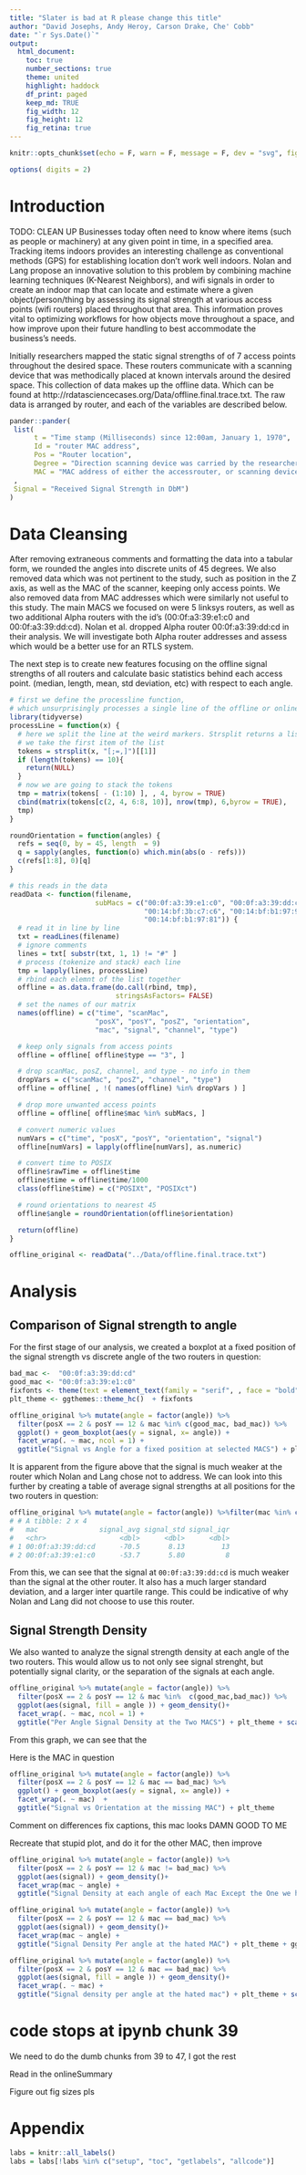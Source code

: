 ```yaml
---
title: "Slater is bad at R please change this title"
author: "David Josephs, Andy Heroy, Carson Drake, Che' Cobb"
date: "`r Sys.Date()`"
output: 
  html_document:
    toc: true
    number_sections: true
    theme: united
    highlight: haddock
    df_print: paged
    keep_md: TRUE
    fig_width: 12
    fig_height: 12
    fig_retina: true
---
```


```r
knitr::opts_chunk$set(echo = F, warn = F, message = F, dev = "svg", fig.align = "center")
```

```r
options( digits = 2)
```

# Introduction

TODO: CLEAN UP
Businesses today often need to know where items (such as people or machinery) at any given point in time, in a specified area.  Tracking items indoors provides an interesting challenge as conventional methods (GPS) for establishing location don’t work well indoors.  Nolan and Lang propose an innovative solution to this problem by combining machine learning techniques (K-Nearest Neighbors), and wifi signals in order to create an indoor map that can locate and estimate where a given object/person/thing by assessing its signal strength at various access points (wifi routers) placed throughout that area.  This information proves vital to optimizing workflows for how objects move throughout a space, and how improve upon their future handling to best accommodate the business’s needs.

Initially researchers mapped the static signal strengths of of 7 access points throughout the desired space.  These routers communicate with a scanning device that was methodically placed at known intervals around the desired space.  This collection of data makes up the offline data.  Which can be found at http://rdatasciencecases.org/Data/offline.final.trace.txt.  The raw data is arranged by router, and each of the variables are described below. 

```r
pander::pander(
 list(
      t = "Time stamp (Milliseconds) since 12:00am, January 1, 1970",
      Id = "router MAC address",
      Pos = "Router location",
      Degree = "Direction scanning device was carried by the researcher, measured in Degrees",
      MAC = "MAC address of either the accessrouter, or scanning device combined with corresponding values for signal strength (dBm), the mode in which it was operating(adhoc scanner = 1, access router = 3), and its corresponding channel frequency."
 ,
 Signal = "Received Signal Strength in DbM")
)
```

# Data Cleansing
After removing extraneous comments and formatting the data into a tabular form, we rounded the angles into discrete units of 45 degrees. We also removed data which was not pertinent to the study, such as position in the Z axis, as well as the MAC of the scanner, keeping only access points.  We also removed data from MAC addresses which were similarly not useful to this study. The main MACS we focused on were 5 linksys routers, as well as two additional Alpha routers with the id’s (00:0f:a3:39:e1:c0 and 00:0f:a3:39:dd:cd).  Nolan et al. dropped Alpha router 00:0f:a3:39:dd:cd in their analysis. We will investigate both Alpha router addresses and assess which would be a better use for an RTLS system.

The next step is to create new features focusing on the offline signal strengths of all routers and calculate basic statistics behind each access point.  (median, length, mean, std deviation, etc) with respect to each angle.   
 


```r
# first we define the processline function, 
# which unsurprisingly processes a single line of the offline or online.txt
library(tidyverse)
processLine = function(x) {
  # here we split the line at the weird markers. Strsplit returns a list
  # we take the first item of the list
  tokens = strsplit(x, "[;=,]")[[1]]
  if (length(tokens) == 10){
    return(NULL)
  }
  # now we are going to stack the tokens
  tmp = matrix(tokens[ - (1:10) ], , 4, byrow = TRUE)
  cbind(matrix(tokens[c(2, 4, 6:8, 10)], nrow(tmp), 6,byrow = TRUE),
  tmp)
}
```

```r
roundOrientation = function(angles) {
  refs = seq(0, by = 45, length  = 9)
  q = sapply(angles, function(o) which.min(abs(o - refs)))
  c(refs[1:8], 0)[q]
}
```

```r
# this reads in the data
readData <- function(filename, 
                     subMacs = c("00:0f:a3:39:e1:c0", "00:0f:a3:39:dd:cd", "00:14:bf:b1:97:8a",
                                 "00:14:bf:3b:c7:c6", "00:14:bf:b1:97:90", "00:14:bf:b1:97:8d",
                                 "00:14:bf:b1:97:81")) {
  # read it in line by line
  txt = readLines(filename)
  # ignore comments
  lines = txt[ substr(txt, 1, 1) != "#" ]
  # process (tokenize and stack) each line
  tmp = lapply(lines, processLine)
  # rbind each elemnt of the list together
  offline = as.data.frame(do.call(rbind, tmp), 
                          stringsAsFactors= FALSE) 
  # set the names of our matrix
  names(offline) = c("time", "scanMac", 
                     "posX", "posY", "posZ", "orientation", 
                     "mac", "signal", "channel", "type")

  # keep only signals from access points
  offline = offline[ offline$type == "3", ]

  # drop scanMac, posZ, channel, and type - no info in them
  dropVars = c("scanMac", "posZ", "channel", "type")
  offline = offline[ , !( names(offline) %in% dropVars ) ]

  # drop more unwanted access points
  offline = offline[ offline$mac %in% subMacs, ]

  # convert numeric values
  numVars = c("time", "posX", "posY", "orientation", "signal")
  offline[numVars] = lapply(offline[numVars], as.numeric)

  # convert time to POSIX
  offline$rawTime = offline$time
  offline$time = offline$time/1000
  class(offline$time) = c("POSIXt", "POSIXct")

  # round orientations to nearest 45
  offline$angle = roundOrientation(offline$orientation)

  return(offline)
}

offline_original <- readData("../Data/offline.final.trace.txt")
```

# Analysis

## Comparison of Signal strength to angle

For the first stage of our analysis, we created a boxplot at a fixed position of the signal strength vs discrete angle of the two routers in question:

```r
bad_mac <-  "00:0f:a3:39:dd:cd"
good_mac <- "00:0f:a3:39:e1:c0"
fixfonts <- theme(text = element_text(family = "serif", , face = "bold"))
plt_theme <- ggthemes::theme_hc()  + fixfonts

offline_original %>% mutate(angle = factor(angle)) %>%
  filter(posX == 2 & posY == 12 & mac %in% c(good_mac, bad_mac)) %>%
  ggplot() + geom_boxplot(aes(y = signal, x= angle)) + 
  facet_wrap(. ~ mac, ncol = 1) +  
  ggtitle("Signal vs Angle for a fixed position at selected MACS") + plt_theme
```


It is apparent from the figure above that the signal is much weaker at the router which Nolan and Lang chose not to address. We can look into this further by creating a table of average signal strengths at all positions for the two routers in question:

```r
offline_original %>% mutate(angle = factor(angle)) %>%filter(mac %in% c(good_mac, bad_mac)) %>%group_by(mac) %>% summarise(signal_avg = mean(signal), signal_std = sd(signal), signal_iqr = IQR(signal))
# # A tibble: 2 x 4
#   mac               signal_avg signal_std signal_iqr
#   <chr>                  <dbl>      <dbl>      <dbl>
# 1 00:0f:a3:39:dd:cd      -70.5       8.13         13
# 2 00:0f:a3:39:e1:c0      -53.7       5.80          8
```

From this, we can see that the signal at `00:0f:a3:39:dd:cd` is much weaker than the signal at the other router. It also has a much larger standard deviation, and a larger inter quartile range. This could be indicative of why Nolan and Lang did not choose to use this router.

## Signal Strength Density

We also wanted to analyze the signal strength density at each angle of the two routers. This would allow us to not only see signal strenght, but potentially signal clarity, or the separation of the signals at each angle.

```r
offline_original %>% mutate(angle = factor(angle)) %>%
  filter(posX == 2 & posY == 12 & mac %in%  c(good_mac,bad_mac)) %>%
  ggplot(aes(signal, fill = angle )) + geom_density()+
  facet_wrap(. ~ mac, ncol = 1) +  
  ggtitle("Per Angle Signal Density at the Two MACS") + plt_theme + scale_fill_viridis_d()
```

From this graph, we can see that the 


Here is the MAC in question

```r
offline_original %>% mutate(angle = factor(angle)) %>%
  filter(posX == 2 & posY == 12 & mac == bad_mac) %>%
  ggplot() + geom_boxplot(aes(y = signal, x= angle)) + 
  facet_wrap(. ~ mac)  + 
  ggtitle("Signal vs Orientation at the missing MAC") + plt_theme
```

Comment on differences fix captions, this mac looks DAMN GOOD TO ME


Recreate that stupid plot, and do it for the other MAC, then improve


```r
offline_original %>% mutate(angle = factor(angle)) %>%
  filter(posX == 2 & posY == 12 & mac != bad_mac) %>%
  ggplot(aes(signal)) + geom_density()+
  facet_wrap(mac ~ angle) +  
  ggtitle("Signal Density at each angle of each Mac Except the One we hate") + plt_theme + ggthemes::scale_fill_hc()
```


```r
offline_original %>% mutate(angle = factor(angle)) %>%
  filter(posX == 2 & posY == 12 & mac == bad_mac) %>%
  ggplot(aes(signal)) + geom_density()+
  facet_wrap(mac ~ angle) +  
  ggtitle("Signal Density Per angle at the hated MAC") + plt_theme + ggthemes::scale_fill_hc()
```


```r
offline_original %>% mutate(angle = factor(angle)) %>%
  filter(posX == 2 & posY == 12 & mac == bad_mac) %>%
  ggplot(aes(signal, fill = angle )) + geom_density()+
  facet_wrap(. ~ mac) +
  ggtitle("Signal density per angle at the hated mac") + plt_theme + scale_fill_viridis_d()
```


# code stops at ipynb chunk 39

We need to do the dumb chunks from 39 to 47, I got the rest

Read in the onlineSummary 

Figure out fig sizes pls

# Appendix

```r
labs = knitr::all_labels()
labs = labs[!labs %in% c("setup", "toc", "getlabels", "allcode")]
```

```r
```

#
